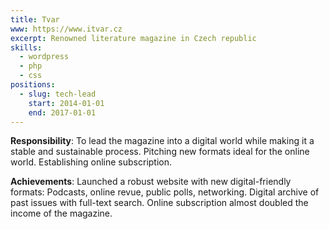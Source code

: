```yaml
---
title: Tvar
www: https://www.itvar.cz
excerpt: Renowned literature magazine in Czech republic
skills:
  - wordpress
  - php
  - css
positions:
  - slug: tech-lead
    start: 2014-01-01
    end: 2017-01-01
---
```


**Responsibility**: To lead the magazine into a digital world while making it a stable and sustainable process. Pitching new formats ideal for the online world. Establishing online subscription.

**Achievements**: Launched a robust website with new digital-friendly formats: Podcasts, online revue, public polls, networking. Digital archive of past issues with full-text search. Online subscription almost doubled the income of the magazine.
